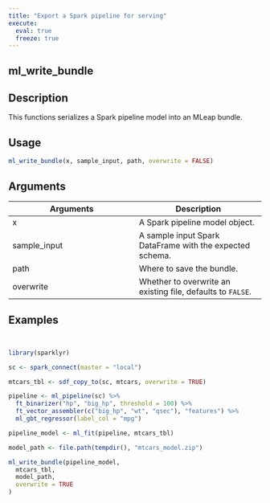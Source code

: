 ```yaml
---
title: "Export a Spark pipeline for serving"
execute:
  eval: true
  freeze: true
---
```


## ml_write_bundle

## Description
This functions serializes a Spark pipeline model into an MLeap bundle.


## Usage
```r
ml_write_bundle(x, sample_input, path, overwrite = FALSE)
```

## Arguments
|Arguments|Description|
|---|---|
| x | A Spark pipeline model object. |
| sample_input | A sample input Spark DataFrame with the expected schema. |
| path | Where to save the bundle. |
| overwrite | Whether to overwrite an existing file, defaults to `FALSE`. |








## Examples
```r


library(sparklyr)

sc <- spark_connect(master = "local")

mtcars_tbl <- sdf_copy_to(sc, mtcars, overwrite = TRUE)

pipeline <- ml_pipeline(sc) %>%
  ft_binarizer("hp", "big_hp", threshold = 100) %>%
  ft_vector_assembler(c("big_hp", "wt", "qsec"), "features") %>%
  ml_gbt_regressor(label_col = "mpg")

pipeline_model <- ml_fit(pipeline, mtcars_tbl)

model_path <- file.path(tempdir(), "mtcars_model.zip")

ml_write_bundle(pipeline_model,
  mtcars_tbl,
  model_path,
  overwrite = TRUE
)



```
